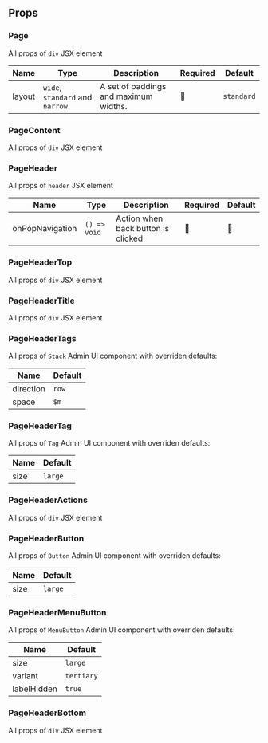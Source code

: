 
<Section>

## Props

<Section hasExplanation>

### Page

All props of `div` JSX element

| Name   | Type                            | Description                           | Required | Default    |
| ------ | ------------------------------- | ------------------------------------- | -------- | ---------- |
| layout | `wide`, `standard` and `narrow` | A set of paddings and maximum widths. | 🚫       | `standard` |

</Section>
<Section hasExplanation>

### PageContent

All props of `div` JSX element

</Section>
<Section hasExplanation>

### PageHeader

All props of `header` JSX element

| Name            | Type         | Description                        | Required | Default |
| --------------- | ------------ | ---------------------------------- | -------- | ------- |
| onPopNavigation | `() => void` | Action when back button is clicked | 🚫       | 🚫      |

</Section>
<Section hasExplanation>

### PageHeaderTop

All props of `div` JSX element

</Section>
<Section hasExplanation>

### PageHeaderTitle

All props of `div` JSX element

</Section>
<Section hasExplanation>

### PageHeaderTags

All props of `Stack` Admin UI component with overriden defaults:

| Name      | Default |
| --------- | ------- |
| direction | `row`   |
| space     | `$m`    |

</Section>

<Section hasExplanation>

### PageHeaderTag

All props of `Tag` Admin UI component with overriden defaults:

| Name | Default |
| ---- | ------- |
| size | `large` |

</Section>

<Section hasExplanation>

### PageHeaderActions

All props of `div` JSX element

</Section>

<Section hasExplanation>

### PageHeaderButton

All props of `Button` Admin UI component with overriden defaults:

| Name | Default |
| ---- | ------- |
| size | `large` |

</Section>

<Section hasExplanation>

### PageHeaderMenuButton

All props of `MenuButton` Admin UI component with overriden defaults:

| Name        | Default    |
| ----------- | ---------- |
| size        | `large`    |
| variant     | `tertiary` |
| labelHidden | `true`     |

</Section>

<Section hasExplanation>

### PageHeaderBottom

All props of `div` JSX element

</Section>
</Section>
